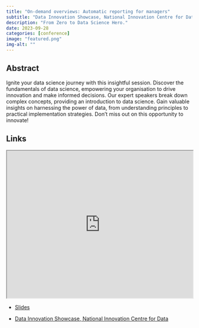 ```yaml
---
title: "On-demand overviews: Automatic reporting for managers"
subtitle: "Data Innovation Showcase, National Innovation Centre for Data"
description: "From Zero to Data Science Hero."
date: 2023-09-28
categories: [conference]
image: "featured.png"
img-alt: ""
---
```


## Abstract

Ignite your data science journey with this insightful session. Discover the fundamentals of data science, empowering your organisation to drive innovation and make informed decisions. Our expert speakers break down complex concepts, providing an introduction to data science. Gain valuable insights on harnessing the power of data, from understanding principles to practical implementation strategies. Don't miss out on this opportunity to innovate!

## Links

<p align="center">
<iframe src="https://statsrhian.github.io/talks/2023/2023-09-reporting-for-managers/slides.html" width="100%" height = "400px"></iframe>
</p>

- [Slides](https://statsrhian.github.io/talks/2023/2023-09-reporting-for-managers/slides.html)

- [Data Innovation Showcase, National Innovation Centre for Data](https://www.nicd.org.uk/data-innovation-showcase)

